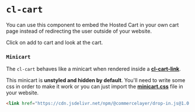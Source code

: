 
<Meta
  title={meta.title}
  argTypes={meta.argTypes}
/>

# `cl-cart`

You can use this component to embed the Hosted Cart in your own cart page instead of redirecting the user outside of your website.

<Canvas withSource="open">
  <Story story={Basic} name="Basic" />
</Canvas>

<p>
  Click on <cl-add-to-cart class="mx-1 px-2 py-1" code={codes.available}>add to cart</cl-add-to-cart> and look at the cart.
</p>

### `Minicart`

The `cl-cart` behaves like a minicart when rendered inside a [**cl-cart-link**](?path=/docs/components-cart-cl-cart-link--basic).

This minicart is **unstyled and hidden by default**.
You'll need to write some css in order to make it work or you can just import the [**minicart.css**](?path=/docs/getting-started--page#minicartcss) file in your website.

```html dark
<link href="https://cdn.jsdelivr.net/npm/@commercelayer/drop-in.js@1.0.0-beta.1/dist/drop-in/minicart.css" rel="stylesheet" />
```

<Canvas withSource="open">
  <Story story={Minicart} name="Minicart" />
</Canvas>

<ArgsTable story="Minicart" />
